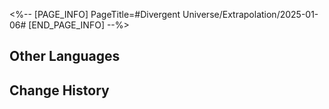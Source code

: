 <%-- [PAGE_INFO]
PageTitle=#Divergent Universe/Extrapolation/2025-01-06#
[END_PAGE_INFO] --%>
{{Event
|name              = Cyclical Extrapolation: Redundant Bounty
|image             = Event Cyclical Extrapolation Redundant Bounty.png
|type              = Cyclical Extrapolation
|time_known        = yes
|time_start        = 2025-01-06 04:00:00
|time_end          = 2025-01-13 03:59:59
}}

{{Cyclical Extrapolation
|curios     = 
|equations  = 
|trailblaze = 
|rewards    = Relic Remains*30; Lost Crystal*3
|boss_1_1   = Frigid Prowler; Stormbringer; Senior Staff: Team Leader; Dreamjolt Troupe's Beyond Overcooked; Dreamjolt Troupe's Sweet Gorilla
|boss_1_2   = Disciples of Sanctus Medicus: Shape Shifter (Bug); The Ascended (Bug); Abundance Sprite: Malefic Ape (Bug); Senior Staff: Team Leader (Bug); Aurumaton Spectral Envoy (Bug); Dreamjolt Troupe's Beyond Overcooked (Bug); Dreamjolt Troupe's Sweet Gorilla (Bug); "Past Confined and Caged" (Bug); "Tomorrow in Harmonious Chords" (Bug); "Present Inebriated in Revelry" (Bug)
|boss_2_1   = Frigid Prowler (Bug); Stormbringer (Bug); Senior Staff: Team Leader (Bug); Dreamjolt Troupe's Beyond Overcooked (Bug); Dreamjolt Troupe's Sweet Gorilla (Bug)
|boss_2_2   = Svarog (Complete); Stellaron Hunter: Kafka (Complete); Abundant Ebon Deer (Complete); Cloud Knight Lieutenant: Yanqing (Complete); Memory Zone Meme "Something Unto Death" (Complete)
|boss_3     = The Past, Present, and Eternal Show (Complete)
|rules      = After entering an "Occurrence", "Reward", "Wealth", "Adventure", or "Store" domain, obtains 1 random Blessing.; ; 
}}

==Other Languages==
{{Other Languages
|en   = Cyclical Extrapolation: Redundant Bounty
|zhs  = 周期演算：冗余馈赠
|zht  = 週期演算：冗餘饋贈
|ja   = 周期演算：冗長量の賜物
|ko   = 주기 연산: 여분의 선물
|es   = Cálculo periódico: Obsequio redundante
|fr   = Calcul cyclique&nbsp;: Prime redondante
|ru   = Цикличное вычисление: Лишний подарок
|th   = การคำนวณแบบรอบ: ของขวัญที่ซ้ำซ้อน
|vi   = Ngoại Suy Chu Kỳ: Quà Tặng Dư Đọng
|de   = Zyklische Berechnung: Redundante Prämie
|id   = Kalkulasi Siklus: Hadiah Berlebih
|pt   = Extrapolação Cíclica: Recompensa Redundante
}}

==Change History==
{{Change History|2.7}}